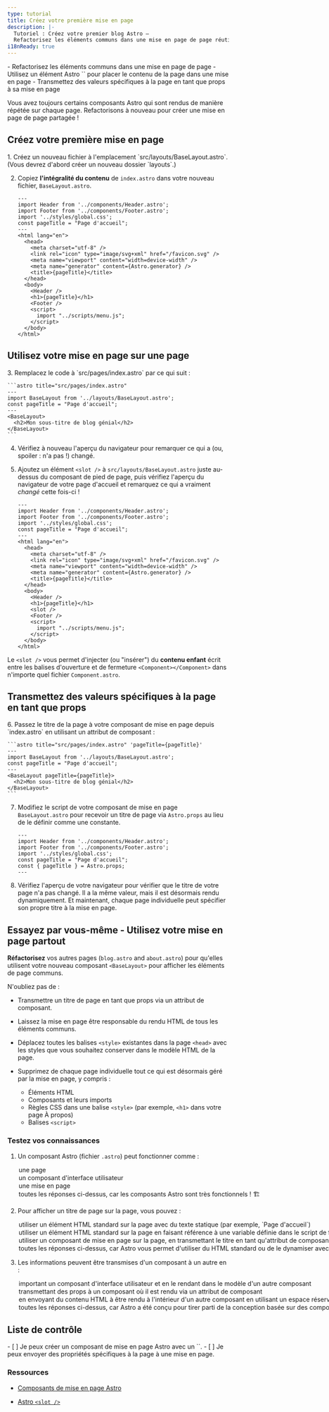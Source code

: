 ```yaml
---
type: tutorial
title: Créez votre première mise en page
description: |-
  Tutoriel : Créez votre premier blog Astro —
  Refactorisez les éléments communs dans une mise en page de page réutilisable
i18nReady: true
---
```



<PreCheck>
  - Refactorisez les éléments communs dans une mise en page de page
  - Utilisez un élément Astro `<slot />` pour placer le contenu de la page dans une mise en page
  - Transmettez des valeurs spécifiques à la page en tant que props à sa mise en page
</PreCheck>

Vous avez toujours certains composants Astro qui sont rendus de manière répétée sur chaque page. Refactorisons à nouveau pour créer une mise en page de page partagée !

## Créez votre première mise en page

<Steps>
1. Créez un nouveau fichier à l'emplacement `src/layouts/BaseLayout.astro`. (Vous devrez d'abord créer un nouveau dossier `layouts`.)

2. Copiez **l'intégralité du contenu** de `index.astro` dans votre nouveau fichier, `BaseLayout.astro`.

    ```astro title="src/layouts/BaseLayout.astro"
    ---
    import Header from '../components/Header.astro';
    import Footer from '../components/Footer.astro';
    import '../styles/global.css';
    const pageTitle = "Page d'accueil";
    ---
    <html lang="en">
      <head>
        <meta charset="utf-8" />
        <link rel="icon" type="image/svg+xml" href="/favicon.svg" />
        <meta name="viewport" content="width=device-width" />
        <meta name="generator" content={Astro.generator} />
        <title>{pageTitle}</title>
      </head>
      <body>
        <Header />
        <h1>{pageTitle}</h1>
        <Footer />
        <script>
          import "../scripts/menu.js";
        </script>
      </body>
    </html>
    ```
</Steps>

## Utilisez votre mise en page sur une page

<Steps>
3. Remplacez le code à `src/pages/index.astro` par ce qui suit :

    ```astro title="src/pages/index.astro"
    ---
    import BaseLayout from '../layouts/BaseLayout.astro';
    const pageTitle = "Page d'accueil";
    ---
    <BaseLayout>
      <h2>Mon sous-titre de blog génial</h2>
    </BaseLayout>
    ```
 
4. Vérifiez à nouveau l'aperçu du navigateur pour remarquer ce qui a (ou, spoiler : n'a pas !) changé.

5. Ajoutez un élément `<slot />` à `src/layouts/BaseLayout.astro` juste au-dessus du composant de pied de page, puis vérifiez l'aperçu du navigateur de votre page d'accueil et remarquez ce qui a vraiment _changé_ cette fois-ci !

    ```astro title="src/layouts/BaseLayout.astro" ins={18}
    ---
    import Header from '../components/Header.astro';
    import Footer from '../components/Footer.astro';
    import '../styles/global.css';
    const pageTitle = "Page d'accueil";
    ---
    <html lang="en">
      <head>
        <meta charset="utf-8" />
        <link rel="icon" type="image/svg+xml" href="/favicon.svg" />
        <meta name="viewport" content="width=device-width" />
        <meta name="generator" content={Astro.generator} />
        <title>{pageTitle}</title>
      </head>
      <body>
        <Header />
        <h1>{pageTitle}</h1>
        <slot />
        <Footer />
        <script>
          import "../scripts/menu.js";
        </script>
      </body>
    </html>
    ```
</Steps>

 Le `<slot />` vous permet d'injecter (ou "insérer") du **contenu enfant** écrit entre les balises d'ouverture et de fermeture `<Component></Component>` dans n'importe quel fichier `Component.astro`.

## Transmettez des valeurs spécifiques à la page en tant que props

<Steps>
6. Passez le titre de la page à votre composant de mise en page depuis `index.astro` en utilisant un attribut de composant : 

    ```astro title="src/pages/index.astro" 'pageTitle={pageTitle}'
    ---
    import BaseLayout from '../layouts/BaseLayout.astro';
    const pageTitle = "Page d'accueil";
    ---
    <BaseLayout pageTitle={pageTitle}>
      <h2>Mon sous-titre de blog génial</h2>
    </BaseLayout>
    ```

7. Modifiez le script de votre composant de mise en page `BaseLayout.astro` pour recevoir un titre de page via `Astro.props` au lieu de le définir comme une constante.

    ```astro title="src/layouts/BaseLayout.astro" del={5} ins={6}
    ---
    import Header from '../components/Header.astro';
    import Footer from '../components/Footer.astro';
    import '../styles/global.css';
    const pageTitle = "Page d'accueil";
    const { pageTitle } = Astro.props;
    ---
    ```

8. Vérifiez l'aperçu de votre navigateur pour vérifier que le titre de votre page n'a pas changé. Il a la même valeur, mais il est désormais rendu dynamiquement. Et maintenant, chaque page individuelle peut spécifier son propre titre à la mise en page.
</Steps>

<Box icon="puzzle-piece">

## Essayez par vous-même - Utilisez votre mise en page partout

**Réfactorisez** vos autres pages (`blog.astro` and `about.astro`) pour qu'elles utilisent votre nouveau composant `<BaseLayout>` pour afficher les éléments de page communs.

N'oubliez pas de :

- Transmettre un titre de page en tant que props via un attribut de composant.

- Laissez la mise en page être responsable du rendu HTML de tous les éléments communs.

- Déplacez toutes les balises `<style>` existantes dans la page `<head>` avec les styles que vous souhaitez conserver dans le modèle HTML de la page.

- Supprimez de chaque page individuelle tout ce qui est désormais géré par la mise en page, y compris :

  - Éléments HTML
  - Composants et leurs imports 
  - Règles CSS dans une balise `<style>` (par exemple, `<h1>` dans votre page À propos)
  - Balises `<script>`
</Box>



<Box icon="question-mark">

### Testez vos connaissances

1. Un composant Astro (fichier `.astro`) peut fonctionner comme :

    <MultipleChoice>
      <Option>une page</Option>
      <Option>un composant d'interface utilisateur</Option>
      <Option>une mise en page</Option>
      <Option isCorrect>toutes les réponses ci-dessus, car les composants Astro sont très fonctionnels ! 🏗️</Option>
    </MultipleChoice>

2. Pour afficher un titre de page sur la page, vous pouvez :

    <MultipleChoice>
      <Option>
        utiliser un élément HTML standard sur la page avec du texte statique (par exemple, `<h1>Page d'accueil</h1>`)
      </Option>
      <Option>
        utiliser un élément HTML standard sur la page en faisant référence à une variable définie dans le script de frontmatter de votre composant (par exemple, `<h1>{pageTitle}</h1>`)
      </Option>
      <Option>
        utiliser un composant de mise en page sur la page, en transmettant le titre en tant qu'attribut de composant (par exemple, `<BaseLayout title="Page d'accueil" />` ou `<BaseLayout title={pageTitle} />`)
      </Option>
      <Option isCorrect>
        toutes les réponses ci-dessus, car Astro vous permet d'utiliser du HTML standard ou de le dynamiser avec un peu de script et des composants ! 💪
      </Option>
    </MultipleChoice>

3. Les informations peuvent être transmises d'un composant à un autre en :

    <MultipleChoice>
      <Option>
        important un composant d'interface utilisateur et en le rendant dans le modèle d'un autre composant
      </Option>
      <Option>
        transmettant des props à un composant où il est rendu via un attribut de composant
      </Option>
      <Option>
        en envoyant du contenu HTML à être rendu à l'intérieur d'un autre composant en utilisant un espace réservé `<slot />`
      </Option>
      <Option isCorrect>
        toutes les réponses ci-dessus, car Astro a été conçu pour tirer parti de la conception basée sur des composants ! 🧩
      </Option>
    </MultipleChoice>

</Box>

<Box icon="check-list">

## Liste de contrôle

<Checklist>
- [ ] Je peux créer un composant de mise en page Astro avec un `<slot />`.
- [ ] Je peux envoyer des propriétés spécifiques à la page à une mise en page.
</Checklist>
</Box>

### Ressources

- [Composants de mise en page Astro](/fr/basics/layouts/)

- [Astro `<slot />`](/fr/basics/astro-components/#les-emplacements-slots)
